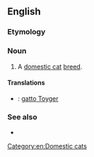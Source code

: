 ==English==

===Etymology===
{{blend|toy|tiger|lang=en}}

===Noun===
{{en-noun}}

# A [[domestic cat]] [[breed]].

====Translations====
{{checktrans-top}}
* {{ttbc|it}}: [[gatto Toyger]]
{{trans-mid}}
{{trans-bottom}}

===See also===
* {{pedia}}
[[Category:en:Domestic cats]]